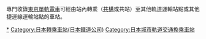 專門收錄[[東京單軌電車|東京單軌電車]]可經由站內轉乘（[[共構|共構]]或共站）至其他軌道運輸站點或其他捷運線運輸站點的車站。

[[Category:東京單軌電車車站|*]]
[[Category:日本轉乘車站(日本鐵道公司)|Category:日本轉乘車站(日本鐵道公司)]]
[[Category:日本城市軌道交通換乘車站|Category:日本城市軌道交通換乘車站]]